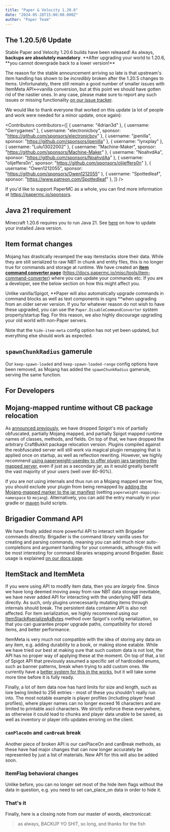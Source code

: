 ```yaml
---
title: "Paper & Velocity 1.20.6"
date: "2024-05-28T15:00:00.000Z"
author: "Paper Team"
---
```


## The 1.20.5/6 Update

Stable Paper and Velocity 1.20.6 builds have been released! As always, **backups are absolutely mandatory**. **After upgrading your world to 1.20.6, **you cannot downgrade back to a lower version!\*\*

The reason for the stable announcement arriving so late is that upstream's item handling has shown to be _incredibly_ broken after the 1.20.5 changes to items. Unfortunately, there still remain a good number of smaller issues with ItemMeta API&lt;-&gt;vanilla conversion, but at this point we should have gotten rid of the nastier ones. In any case, please make sure to report any such issues or missing functionality [on our issue tracker](https://github.com/PaperMC/Paper/issues).

We would like to thank everyone that worked on this update (a lot of people and work were needed for a minor update, once again):

<Contributors
  contributors={[
    { username: "4drian3d" },
    { username: "Gerrygames" },
    { username: "electronicboy", sponsor: "https://github.com/sponsors/electronicboy" },
    { username: "jpenilla", sponsor: "https://github.com/sponsors/jpenilla" },
    { username: "lynxplay" },
    { username: "Lulu13022002" },
    { username: "Machine-Maker", sponsor: "https://github.com/sponsors/Machine-Maker" },
    { username: "NoahvdAa", sponsor: "https://github.com/sponsors/NoahvdAa" },
    { username: "olijeffers0n", sponsor: "https://github.com/sponsors/olijeffers0n" },
    { username: "Owen1212055", sponsor: "https://github.com/sponsors/Owen1212055" },
    { username: "Spottedleaf", sponsor: "https://www.patreon.com/Spottedleaf" },
  ]}
/>

If you'd like to support PaperMC as a whole, you can find more information at https://papermc.io/sponsors.

## Java 21 requirement

Minecraft 1.20.6 requires you to run Java 21. See [here](https://docs.papermc.io/misc/java-install) on how to update your installed Java version.

## Item format changes

Mojang has drastically revamped the way itemstacks store their data. While they are still serialized to raw NBT in chunk and entity files, this is no longer true for commands and storage at runtime. We have created an [**item command converter page**](https://docs.papermc.io/misc/tools/item-command-converter) (https://docs.papermc.io/misc/tools/item-command-converter) where you can update your commands etc. If you are a developer, see the below section on how this might affect you.

Unlike vanilla/Spigot, **Paper will also automatically upgrade commands in command blocks as well as text components in signs **when upgrading from an older server version. If you for whatever reason do not wish to have these upgraded, you can use the `Paper.DisableCommandConverter` system property/startup flag. For this reason, we also highly discourage upgrading your old world with non-Paper servers.

Note that the `hide-item-meta` config option has not yet been updated, but everything else should work as expected.

## `spawnChunkRadius` gamerule

Our `keep-spawn-loaded` and `keep-spawn-loaded-range` config options have been removed, as Mojang has added the `spawnChunkRadius` gamerule, serving the same function.

## For Developers

## Mojang-mapped runtime without CB package relocation

As [announced previously](https://forums.papermc.io/threads/important-dev-psa-future-removal-of-cb-package-relocation.1106/), we have dropped Spigot's mix of partially obfuscated, partially Mojang mapped, and partially Spigot mapped runtime names of classes, methods, and fields. On top of that, we have dropped the arbitrary CraftBukkit package relocation version. Plugins compiled against the reobfuscated server will still work via magical plugin remapping that is applied once on startup, as well as reflection rewriting. However, we highly recommend [using paperweight-userdev to offer plugin jars targeting the mapped server](https://docs.papermc.io/paper/dev/userdev), even if just as a secondary jar, as it would greatly benefit the vast majority of your users (well over 80-90%).

If you are _not_ using internals and thus run on a Mojang mapped server fine, you should exclude your plugin from being remapped by [adding the Mojang-mapped marker to the jar manifest](https://docs.papermc.io/paper/dev/userdev#mojang-mappings) (setting `paperweight-mappings-namespace` to `mojang`). Alternatively, you can add the entry manually in your gradle or [maven](https://maven.apache.org/plugins/maven-jar-plugin/examples/manifest-customization.html) build scripts.

## Brigadier Command API

We have finally added more powerful API to interact with Brigadier commands directly. Brigadier is the command library vanilla uses for creating and parsing commands, meaning you can add much nicer auto-completions and argument handling for your commands, although this will be most interesting for command libraries wrapping around Brigadier. Basic usage is explained [on our docs page](https://docs.papermc.io/paper/dev/commands).

## ItemStack and ItemMeta

If you were using API to modify item data, then you are _largely_ fine. Since we have long deemed moving away from raw NBT data storage inevitable, we have never added API for interacting with the underlying NBT data directly. As such, only plugins unnecessarily mutating items through internals should break. The persistent data container API is also not affected. For item serialization, we highly recommend using our [ItemStack#serializeAsBytes](<https://jd.papermc.io/paper/1.20.6/org/bukkit/inventory/ItemStack.html#serializeAsBytes()>) method over Spigot's config serialization, so that you can guarantee proper upgrade paths, compatibility for stored items, and better performance.

ItemMeta is very much not compatible with the idea of storing any data on any item, e.g. adding durability to a book, or making stone eatable. While we have tried our best at making sure that such custom data is not lost, the API has no proper way of applying these at the moment. On top of that, a lot of Spigot API that previously assumed a specific set of hardcoded enums, such as banner patterns, break when trying to add custom ones. We currently have a [better system for this in the works](https://github.com/PaperMC/Paper/pull/10613), but it will take some more time before it is fully ready.

Finally, a lot of item data now has hard limits for size and length, such as lore being limited to 256 entries - most of these you shouldn't really run into. The most notable example is player profiles (including player head profiles), where player names can no longer exceed 16 characters and are limited to printable ascii characters. We strictly enforce these everywhere, as otherwise it could lead to chunks and player data unable to be saved, as well as inventory or player info updates erroring on the client.

### `canPlaceOn` and `canBreak` break

Another piece of broken API is our canPlaceOn and canBreak methods, as these have had major changes that can now longer accurately be represented by just a list of materials. New API for this will also be added soon.

### ItemFlag behavioral changes

Unlike before, you can no longer set most of the hide item flags without the data in question, e.g. you need to set can_place_on data in order to hide it.

### That's it

Finally, here is a closing note from our master of words, electroniccat:

> as always, BACKUP YO SHIT, so long, and thanks for the fish

